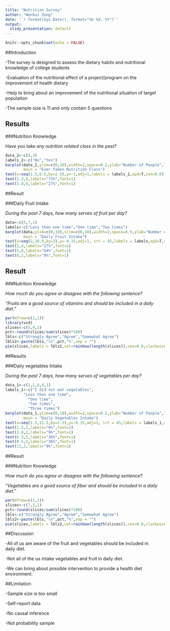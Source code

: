 ---
title: "Nutrition Survey"
author: "Wenhui Zeng"
date: '`r format(Sys.Date(), format="%b %d, %Y")`'
output:
  slidy_presentation: default
---

```{r setup, include=FALSE}
knitr::opts_chunk$set(echo = FALSE)
```

##Introduction

  -The survey is designed to assess the dietary habits and nutritional knowledge of       college students
  
  -Evaluation of the nutritional effect of a project/program on the improvement of       health dietary
 
  -Help to bring about an improvement of the nutritional situation of target population
  
  -The sample size is 11 and only contain 5 questions
  
  
## Results

###Nutrition Knowledge

*Have you take any nutrition related class in the past?*

```{r echo = FALSE, message=FALSE, warning=FALSE, error=FALSE,results="hide", fig.align='center'}
data_2<-c(8,3)
labels_2<-c("No","Yes")
barplot(data_2,ylim=c(0,10),width=2,space=0.2,ylab="Number of People",las=1,
        main = "Ever Taken Nutrition Class")
text(x=seq(1.5,6.5,by=2.5),y=-1,adj=1,labels = labels_2,xpd=T,cex=0.8)
text(1.3,9,labels="73%",font=1)
text(3.8,4,labels="27%",font=1)
```

##Result

###Daily Fruit Intake

*During the past 7 days, how many serves of fruit per day?*

```{r echo = FALSE, message=FALSE, warning=FALSE, error=FALSE,results="hide", fig.align='center'}
data<-c(3,7,1)
labels<-c("Less than one time","One time","Two times")
barplot(data,ylim=c(0,10),xlim=c(0,10),width=2,space=0.5,ylab="Number of People",las=1,
        main = "Daily Fruit Intake")
text(x=seq(2,10.9,by=3),y=-0.15,adj=1, srt = 45,labels = labels,xpd=T,cex=0.8)
text(2,4,labels="27%",font=1)
text(5,8,labels="64%",font=1)
text(8,2,labels="9%",font=1)
```

## Result

###Nutrition Knowledge

*How much do you agree or disagree with the following sentence? *

 *"Fruits are a good source of vitamins and should be included in a daily diet."*
 
```{r echo = FALSE, message=FALSE, warning=FALSE, error=FALSE,results="hide", fig.align='center'}
par(mfrow=c(1,1))
library(vcd)  
slices<-c(5,4,2) 
pct<-round(slices/sum(slices)*100)
lbls<-c("Strongly Agree","Agree","Somewhat Agree")  
lbls2<-paste(lbls,"\n",pct,"%",sep = "")
pie(slices,labels = lbls2,col=rainbow(length(slices)),cex=0.8,clockwise = T)

```

##Results

###Daily vegetables Intake

*During the past 7 days, how many serves of vegetables per day?*

```{r echo = FALSE, message=FALSE, warning=FALSE, error=FALSE,results="hide", fig.align='center'}
data_1<-c(1,1,4,4,1)
labels_1<-c("I did not eat vegetables",
        "Less than one time",
          "One time",
          "Two times",
          "Three times")
barplot(data_1,ylim=c(0,10),width=2,space=0.2,ylab="Number of People",las=1,
        main = "Daily Vegetables Intake")
text(x=seq(1.5,11.5,by=2.5),y=-0.15,adj=1, srt = 45,labels = labels_1,xpd=T,cex=0.7)
text(1.5,2,labels="9%",font=1)
text(3.8,2,labels="9%",font=1)
text(6.3,5,labels="36%",font=1)
text(8.5,5,labels="36%",font=1)
text(11,2,labels="9%",font=1)
```


##Result

###Nutrition Knowledge

 *How much do you agree or disagree with the following sentence?*
 
   *"Vegetables are a good source of fiber and should be included in a daily diet."*

```{r echo = FALSE, message=FALSE, warning=FALSE, error=FALSE,results="hide", fig.align='center'}
par(mfrow=c(1,1))
slices<-c(7,3,1) 
pct<-round(slices/sum(slices)*100)
lbls<-c("Strongly Agree","Agree","Somewhat Agree")  
lbls2<-paste(lbls,"\n",pct,"%",sep = "")
pie(slices,labels = lbls2,col=rainbow(length(slices)),cex=0.8,clockwise = T)
```

##Discussion

  -All of us are aware of the fruit and vegetables should be included in    
  daily diet.
  
  -Not all of the us intake vegetables and fruit in daily diet.
  
  -We can bring about possible intervention to provide a health diet environment.
     
##Limitation

  -Sample size is too small
  
  -Self-report data
  
  -No causal inference
  
  -Not probability sample
  
  
  














